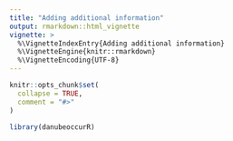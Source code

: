 ```yaml
---
title: "Adding additional information"
output: rmarkdown::html_vignette
vignette: >
  %\VignetteIndexEntry{Adding additional information}
  %\VignetteEngine{knitr::rmarkdown}
  %\VignetteEncoding{UTF-8}
---
```


```r
knitr::opts_chunk$set(
  collapse = TRUE,
  comment = "#>"
)
```

```r
library(danubeoccurR)
```
